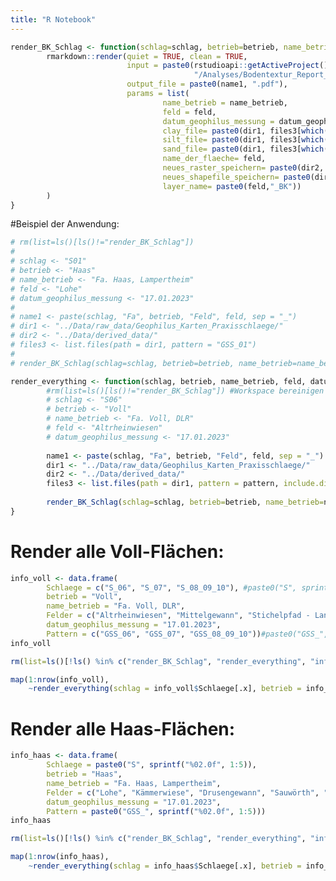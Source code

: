 ```yaml
---
title: "R Notebook"
---
```



```r
render_BK_Schlag <- function(schlag=schlag, betrieb=betrieb, name_betrieb=name_betrieb, feld=feld, datum_geophilus_messung=datum_geophilus_messung, name1=name1, dir1=dir1, dir2=dir2, files3=files3){
        rmarkdown::render(quiet = TRUE, clean = TRUE,
                          input = paste0(rstudioapi::getActiveProject(),
                                         "/Analyses/Bodentextur_Report_default.Rmd"),  
                          output_file = paste0(name1, ".pdf"), 
                          params = list(
                                  name_betrieb = name_betrieb,
                                  feld = feld,
                                  datum_geophilus_messung = datum_geophilus_messung,
                                  clay_file= paste0(dir1, files3[which(grepl(x = files3, pattern = "CLAY"))]),
                                  silt_file= paste0(dir1, files3[which(grepl(x = files3, pattern = "SILT"))]),
                                  sand_file= paste0(dir1, files3[which(grepl(x = files3, pattern = "SAND"))]),
                                  name_der_flaeche= feld,
                                  neues_raster_speichern= paste0(dir2, name1, ".tif"),
                                  neues_shapefile_speichern= paste0(dir2, name1, "_shp"),
                                  layer_name= paste0(feld,"_BK"))
        )
}

```

#Beispiel der Anwendung: 
```r
# rm(list=ls()[ls()!="render_BK_Schlag"])
# 
# schlag <- "S01"
# betrieb <- "Haas"
# name_betrieb <- "Fa. Haas, Lampertheim"
# feld <- "Lohe"
# datum_geophilus_messung <- "17.01.2023"
# 
# name1 <- paste(schlag, "Fa", betrieb, "Feld", feld, sep = "_")
# dir1 <- "../Data/raw_data/Geophilus_Karten_Praxisschlaege/"
# dir2 <- "../Data/derived_data/"
# files3 <- list.files(path = dir1, pattern = "GSS_01")
# 
# render_BK_Schlag(schlag=schlag, betrieb=betrieb, name_betrieb=name_betrieb, feld=feld, datum_geophilus_messung=datum_geophilus_messung, name1=name1, dir1=dir1, dir2=dir2, files3=files3)
```



```r
render_everything <- function(schlag, betrieb, name_betrieb, feld, datum_geophilus_messung, pattern){
        #rm(list=ls()[ls()!="render_BK_Schlag"]) #Workspace bereinigen
        # schlag <- "S06"
        # betrieb <- "Voll"
        # name_betrieb <- "Fa. Voll, DLR"
        # feld <- "Altrheinwiesen"
        # datum_geophilus_messung <- "17.01.2023"
        
        name1 <- paste(schlag, "Fa", betrieb, "Feld", feld, sep = "_")
        dir1 <- "../Data/raw_data/Geophilus_Karten_Praxisschlaege/"
        dir2 <- "../Data/derived_data/"
        files3 <- list.files(path = dir1, pattern = pattern, include.dirs = F, recursive = F)
        
        render_BK_Schlag(schlag=schlag, betrieb=betrieb, name_betrieb=name_betrieb, feld=feld, datum_geophilus_messung=datum_geophilus_messung, name1=name1, dir1=dir1, dir2=dir2, files3=files3)
}
```



# Render alle Voll-Flächen:
```r
info_voll <- data.frame(
        Schlaege = c("S_06", "S_07", "S_08_09_10"), #paste0("S", sprintf("%02.0f", 6:10)),
        betrieb = "Voll",
        name_betrieb = "Fa. Voll, DLR",
        Felder = c("Altrheinwiesen", "Mittelgewann", "Stichelpfad - Langgarten - Leisbühl Süd"),
        datum_geophilus_messung = "17.01.2023",
        Pattern = c("GSS_06", "GSS_07", "GSS_08_09_10"))#paste0("GSS_", sprintf("%02.0f", 6:10)))
info_voll
```
```r
rm(list=ls()[!ls() %in% c("render_BK_Schlag", "render_everything", "info_voll")]) #Workspace bereinigen

map(1:nrow(info_voll), 
    ~render_everything(schlag = info_voll$Schlaege[.x], betrieb = info_voll$betrieb[.x], name_betrieb = info_voll$name_betrieb[.x], feld = info_voll$Felder[.x], datum_geophilus_messung = info_voll$datum_geophilus_messung[.x], pattern = info_voll$Pattern[.x]))
```

# Render alle Haas-Flächen:
```r
info_haas <- data.frame(
        Schlaege = paste0("S", sprintf("%02.0f", 1:5)),
        betrieb = "Haas",
        name_betrieb = "Fa. Haas, Lampertheim",
        Felder = c("Lohe", "Kämmerwiese", "Drusengewann", "Sauwörth", "Rosengarten"),
        datum_geophilus_messung = "17.01.2023",
        Pattern = paste0("GSS_", sprintf("%02.0f", 1:5)))
info_haas
```
```r
rm(list=ls()[!ls() %in% c("render_BK_Schlag", "render_everything", "info_haas")]) #Workspace bereinigen

map(1:nrow(info_haas), 
    ~render_everything(schlag = info_haas$Schlaege[.x], betrieb = info_haas$betrieb[.x], name_betrieb = info_haas$name_betrieb[.x], feld = info_haas$Felder[.x], datum_geophilus_messung = info_haas$datum_geophilus_messung[.x], pattern = info_haas$Pattern[.x]))
```


